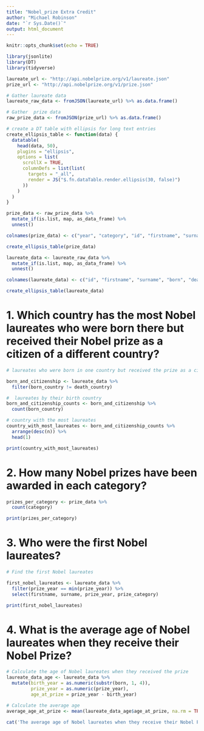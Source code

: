 ```yaml
---
title: "Nobel_prize Extra Credit"
author: "Michael Robinson"
date: "`r Sys.Date()`"
output: html_document
---
```


```r
knitr::opts_chunk$set(echo = TRUE)
```

```r

library(jsonlite)
library(DT)
library(tidyverse)

laureate_url <- "http://api.nobelprize.org/v1/laureate.json"
prize_url <- "http://api.nobelprize.org/v1/prize.json"

# Gather laureate data
laureate_raw_data <- fromJSON(laureate_url) %>% as.data.frame()

# Gather  prize data
raw_prize_data <- fromJSON(prize_url) %>% as.data.frame()

# create a DT table with ellipsis for long text entries
create_ellipsis_table <- function(data) {
  datatable(
    head(data, 50),
    plugins = "ellipsis",
    options = list(
      scrollX = TRUE,
      columnDefs = list(list(
        targets = "_all",
        render = JS("$.fn.dataTable.render.ellipsis(30, false)")
      ))
    )
  )
}

prize_data <- raw_prize_data %>%
  mutate_if(is.list, map, as_data_frame) %>%
  unnest()

colnames(prize_data) <- c("year", "category", "id", "firstname", "surname", "motivation", "share", "overall_motivation")

create_ellipsis_table(prize_data)

laureate_data <- laureate_raw_data %>%
  mutate_if(is.list, map, as_data_frame) %>%
  unnest()

colnames(laureate_data) <- c("id", "firstname", "surname", "born", "death", "born_country", "born_country_code", "born_city", "death_country", "death_country_code", "death_city", "gender", "prize_year", "prize_category", "prize_share", "prize_motivation", "affiliations", "overallMotivation")

create_ellipsis_table(laureate_data)
```

# 1. Which country has the most Nobel laureates who were born there but received their Nobel prize as a citizen of a different country?

```r
# laureates who were born in one country but received the prize as a citizen of another country

born_and_citizenship <- laureate_data %>%
  filter(born_country != death_country)

#  laureates by their birth country
born_and_citizenship_counts <- born_and_citizenship %>%
  count(born_country)

# country with the most laureates
country_with_most_laureates <- born_and_citizenship_counts %>%
  arrange(desc(n)) %>%
  head(1)

print(country_with_most_laureates)


```
# 2. How many Nobel prizes have been awarded in each category?

```r

prizes_per_category <- prize_data %>%
  count(category)

print(prizes_per_category)
```

# 3. Who were the first Nobel laureates?

```r
# Find the first Nobel laureates

first_nobel_laureates <- laureate_data %>%
  filter(prize_year == min(prize_year)) %>%
  select(firstname, surname, prize_year, prize_category)

print(first_nobel_laureates)

```
# 4. What is the average age of Nobel laureates when they receive their Nobel Prize?

```r
# Calculate the age of Nobel laureates when they received the prize
laureate_data_age <- laureate_data %>%
  mutate(birth_year = as.numeric(substr(born, 1, 4)),
         prize_year = as.numeric(prize_year),
         age_at_prize = prize_year - birth_year)

# Calculate the average age
average_age_at_prize <- mean(laureate_data_age$age_at_prize, na.rm = TRUE)

cat('The average age of Nobel laureates when they receive their Nobel Prize is', average_age_at_prize)
```
